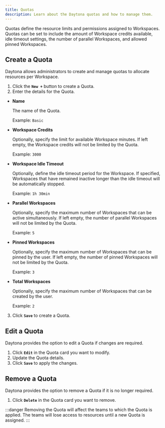```yaml
---
title: Quotas
description: Learn about the Daytona quotas and how to manage them.
---
```


Quotas define the resource limits and permissions assigned to Workspaces. Quotas can be set to include the amount of Workspace credits available, idle timeout settings, the number of parallel Workspaces, and allowed pinned Workspaces.

## Create a Quota

Daytona allows administrators to create and manage quotas to allocate resources per Workspace.

1. Click the **`New +`** button to create a Quota.
2. Enter the details for the Quota.

- **Name**

    The name of the Quota.

    Example: `Basic`

- **Workspace Credits**

    Optionally, specify the limit for available Workspace minutes. If left empty, the Workspace credits will not be limited by the Quota.

    Example: `3000`

- **Workspace Idle Timeout**

    Optionally, define the idle timeout period for the Workspace. If specified, Workspaces that have remained inactive longer than the idle timeout will be automatically stopped.

    Example: `1h 30min`

- **Parallel Workspaces**

    Optionally, specify the maximum number of Workspaces that can be active simultaneously. If left empty, the number of parallel Workspaces will not be limited by the Quota.

    Example: `5`

- **Pinned Workspaces**

    Optionally, specify the maximum number of Workspaces that can be pinned by the user. If left empty, the number of pinned Workspaces will not be limited by the Quota.

    Example: `3`

- **Total Workspaces**

    Optionally, specify the maximum number of Workspaces that can be created by the user.

    Example: `2`

3. Click **`Save`** to create a Quota.

## Edit a Quota

Daytona provides the option to edit a Quota if changes are required.

1. Click **`Edit`** in the Quota card you want to modify.
2. Update the Quota details.
3. Click **`Save`** to apply the changes.

## Remove a Quota

Daytona provides the option to remove a Quota if it is no longer required.

1. Click **`Delete`** in the Quota card you want to remove.

:::danger
Removing the Quota will affect the teams to which the Quota is applied. The teams will lose access to resources until a new Quota is assigned.
:::
